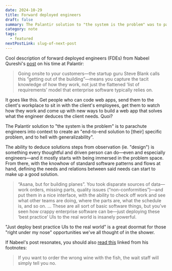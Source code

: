 ```yaml
---
date: 2024-10-29
title: Forward deployed engineers
draft: false
summary: The Palantir solution to "the system is the problem" was to parachute engineers into context to create an "end-to-end solution to that specific problem, and to hell with generalizability".
category: note
tags:
  - featured
nextPostLink: slug-of-next-post
---
```


Cool description of forward deployed engineers (FDEs) from Nabeel Qureshi's [post](https://nabeelqu.co/reflections-on-palantir) on his time at Palantir:

> Going onsite to your customers—the startup guru Steve Blank calls this “getting out of the building”—means you capture the tacit knowledge of how they work, not just the flattened ‘list of requirements’ model that enterprise software typically relies on.

It goes like this. Get people who can code web apps, send them to the client's workplace to sit in with the client's employees, get them to watch how they work and come up with new ways to build a web app that solves what the engineer deduces the client needs. Quoi?

The Palantir solution to "the system is the problem" is to parachute engineers into context to create an "end-to-end solution to [their] specific problem, and to hell with generalizability".

The ability to deduce solutions steps from observation (ie. "design") is something every thoughtful and driven person can do—even and especially engineers—and it mostly starts with being immersed in the problem space. From there, with the knowhow of standard software patterns and flows at hand, defining the needs and relations between said needs can start to make up a good solution.

> “Asana, but for building planes”. You took disparate sources of data—work orders, missing parts, quality issues (“non-conformities”)—and put them in a nice interface, with the ability to check off work and see what other teams are doing, where the parts are, what the schedule is, and so on. … These are all sort of basic software things, but you’ve seen how crappy enterprise software can be—just deploying these ‘best practice’ UIs to the real world is insanely powerful.

"Just deploy best practice UIs to the real world" is a great doormat for those "right under my nose" opportunities we've all thought of in the shower.

If Nabeel's post resonates, you should also [read this](https://tedmabrey.substack.com/p/sorry-that-isnt-an-fde) linked from his footnotes:

> If you want to order the wrong wine with the fish, the wait staff will simply tell you no.
